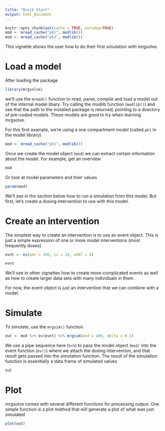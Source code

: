 ```yaml
---
title: "Quick Start"
output: html_document
---
```


```r
knitr::opts_chunk$set(cache = TRUE, autodep=TRUE)
mod <- mread_cache("pk1", modlib())
mod <- mread_cache("pk2", modlib())
```

This vignette shows the user how to do their first simulation with mrgsolve.

# Load a model

After loading the package
```r
library(mrgsolve)
```

we'll use the `mread()` function to read, parse, compile and load a model 
out of the internal model libary.  Try calling the modlib function (`modlib()`)
and see that the path to the installed package is returned, pointing to a directory
of pre-coded models.  These models are good to try when learning mrgsolve.  

For this first example, we're using a one compartment model (called `pk1` in the 
model library)

```r
mod <- mread_cache("pk1", modlib())
```

Once we create the model object (`mod`) we can extract certain information 
about the model.  For example, get an overview 

```r
mod
```

Or look at model parameters and their values
```r
param(mod)
```

We'll see in the section below how to run a simulation from this model.  But
first, let's create a dosing intervention to use with this model.

# Create an intervention

The simplest way to create an intervention is to use an event object.  This
is just a simple expression of one or more model interventions (most frequently
doses)

```r
evnt <- ev(amt = 100, ii = 24, addl = 9)
```

```r
evnt
```

We'll see in other vignettes how to create more-complicated events as 
well as how to create larger data sets with many individuals in them.

For now, the event object is just an intervention that we can combine
with a model.

# Simulate

To simulate, use the `mrgsim()` function.
```r
out <- mod %>% ev(evnt) %>% mrgsim(end = 480, delta = 0.1)
```

We use a pipe sequence here (`%>%`) to pass the model object (`mod)`
into the event function (`ev()`) where we attach the dosing intervention, 
and that result gets passed into the simulation function.  The result 
of the simulation function is essentially a data frame of simulated values

```r
out
```

# Plot

mrgsolve comes with several different functions for processing output.  One 
simple function is a plot method that will generate a plot of what was 
just simulated

```r
plot(out)
```






